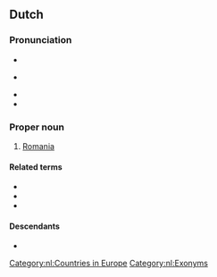 ==Dutch==
{{wp|lang=nl}}

===Pronunciation===
* {{IPA|nl|/ruˈmeː.ni.(j)ə/}}
* {{a|NL}} {{audio|nl|Nl-Roemenië.ogg|audio}}
* {{hyphenation|nl|Roe|me|nië}}
* {{rhyme|nl|eːniə}}

===Proper noun===
{{nl-proper noun|n}}

# [[Romania]]

====Related terms====
* {{l|nl|Roemeen}}
* {{l|nl|Roemeens}}
* {{l|nl|Roemeense}}

====Descendants====
* {{desc|af|Roemenië}}

[[Category:nl:Countries in Europe]]
[[Category:nl:Exonyms]]